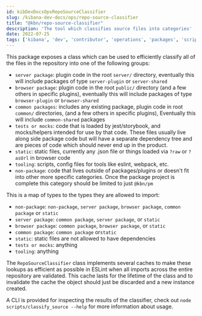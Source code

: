```yaml
---
id: kibDevDocsOpsRepoSourceClassifier
slug: /kibana-dev-docs/ops/repo-source-classifier
title: "@kbn/repo-source-classifier"
description: 'The tool which classifies source files into categories'
date: 2022-07-25
tags: ['kibana', 'dev', 'contributor', 'operations', 'packages', 'scripts']
---
```


This package exposes a class which can be used to efficiently classify all of the files in the repository into one of the following groups:

- `server package`: plugin code in the root `server/` directory, eventually this will include packages of type `server-plugin` or `server-shared`
 - `browser package`: plugin code in the root `public/` directory (and a few others in specific plugins), eventually this will include packages of type `browser-plugin` or `browser-shared`
 - `common packages`: includes any existing package, plugin code in root `common/` directories, (and a few others in specific plugins), Eventually this will include `common-shared` packages
 - `tests or mocks`: code that is loaded by jest/storybook, and mocks/helpers intended for use by that code. These files usually live along side package code but will have a separate dependency tree and are pieces of code which should never end up in the product.
 - `static`: static files, currently any .json file or things loaded via `?raw` or `?asUrl` in browser code
 - `tooling`: scripts, config files for tools like eslint, webpack, etc. 
 - `non-package`: code that lives outside of packages/plugins or doesn't fit into other more specific categories. Once the package project is complete this category should be limited to just `@kbn/pm`

This is a map of types to the types they are allowed to import:
 - `non-package`: `non-package`, `server package`, `browser package`, `common package` or `static`
 - `server package`: `common package`, `server package`, or `static`
 - `browser package`: `common package`, `browser package`, or `static`
 - `common package`: `common package` or`static`
 - `static`: static files are not allowed to have dependencies
 - `tests or mocks`: anything
 - `tooling`: anything

The `RepoSourceClassifier` class implements several caches to make these lookups as efficient as possible in ESLint when all imports across the entire repository are validated. This cache lasts for the lifetime of the class and to invalidate the cache the object should just be discarded and a new instance created.

A CLI is provided for inspecting the results of the classifier, check out `node scripts/classify_source --help` for more information about usage.